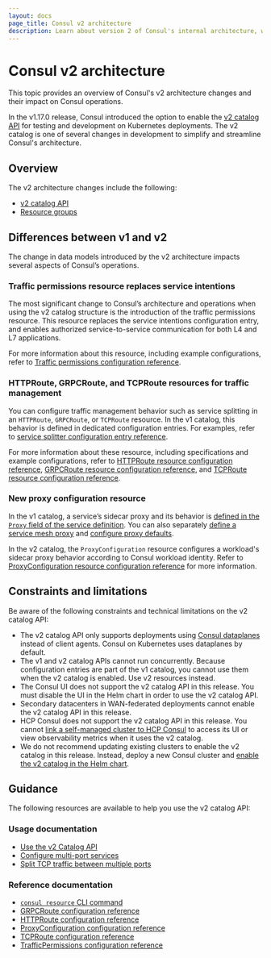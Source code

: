 ```yaml
---
layout: docs
page_title: Consul v2 architecture
description: Learn about version 2 of Consul's internal architecture, which replaces services and service instances with workloads and workload identies.
---
```


# Consul v2 architecture

This topic provides an overview of Consul's v2 architecture changes and their impact on Consul operations. 

In the v1.17.0 release, Consul introduced the option to enable the [v2 catalog API](/consul/docs/architecture/v2/catalog) for testing and development on Kubernetes deployments. The v2 catalog is one of several changes in development to simplify and streamline Consul's architecture.

## Overview

The v2 architecture changes include the following:

- [v2 catalog API](/consul/docs/architecture/v2/catalog)
- [Resource groups](/consul/docs/architecture/v2/groups)

## Differences between v1 and v2

The change in data models introduced by the v2 architecture impacts several aspects of Consul’s operations.

### Traffic permissions resource replaces service intentions

The most significant change to Consul’s architecture and operations when using the v2 catalog structure is the introduction of the traffic permissions resource. This resource replaces the service intentions configuration entry, and enables authorized service-to-service communication for both L4 and L7 applications.

For more information about this resource, including example configurations, refer to [Traffic permissions configuration reference](/consul/docs/k8s/multiport/reference/trafficpermissions).

### HTTPRoute, GRPCRoute, and TCPRoute resources for traffic management

You can configure traffic management behavior such as service splitting in an `HTTPRoute`, `GRPCRoute`, or `TCPRoute` resource. In the v1 catalog, this behavior is defined in dedicated configuration entries. For examples, refer to [service splitter configuration entry reference](/consul/docs/connect/config-entries/service-splitter#examples).

For more information about these resource, including specifications and example configurations, refer to [HTTPRoute resource configuration reference](/consul/docs/k8s/multiport/reference/httproute), [GRPCRoute resource configuration reference](/consul/docs/k8s/multiport/reference/grpcroute), and [TCPRoute resource configuration reference](/consul/docs/k8s/multiport/reference/tcproute).

### New proxy configuration resource

In the v1 catalog, a service’s sidecar proxy and its behavior is [defined in the `Proxy` field of the service definition](/consul/docs/services/usage/define-services). You can also separately [define a service mesh proxy](/consul/docs/connect/proxies/deploy-service-mesh-proxies) and [configure proxy defaults](/consul/docs/connect/config-entries/proxy-defaults).

In the v2 catalog, the `ProxyConfiguration` resource configures a workload's sidecar proxy behavior according to Consul workload identity. Refer to [ProxyConfiguration resource configuration reference](/consul/docs/k8s/multiport/reference/proxyconfiguration) for more information.

## Constraints and limitations

Be aware of the following constraints and technical limitations on the v2 catalog API:

- The v2 catalog API only supports deployments using [Consul dataplanes](/consul/docs/connect/dataplane) instead of client agents. Consul on Kubernetes uses dataplanes by default.
- The v1 and v2 catalog APIs cannot run concurrently. Because configuration entries are part of the v1 catalog, you cannot use them when the v2 catalog is enabled. Use v2 resources instead.
- The Consul UI does not support the v2 catalog API in this release. You must disable the UI in the Helm chart in order to use the v2 catalog API.
- Secondary datacenters in WAN-federated deployments cannot enable the v2 catalog API in this release.
- HCP Consul does not support the v2 catalog API in this release. You cannot [link a self-managed cluster to HCP Consul](/hcp/docs/consul/self-managed) to access its UI or view observability metrics when it uses the v2 catalog.
- We do not recommend updating existing clusters to enable the v2 catalog in this release. Instead, deploy a new Consul cluster and [enable the v2 catalog in the Helm chart](/consul/docs/k8s/multiport/configure#enable-the-v2-catalog).

## Guidance

The following resources are available to help you use the v2 catalog API:

### Usage documentation

- [Use the v2 Catalog API](/consul/docs/k8s/multiport)
- [Configure multi-port services](/consul/docs/k8s/multiport/configure)
- [Split TCP traffic between multiple ports](/consul/docs/k8s/multiport/traffic-split)

### Reference documentation

- [`consul resource` CLI command](/consul/docs/k8s/multiport/reference/resource-command)
- [GRPCRoute configuration reference](/consul/docs/k8s/multiport/reference/grpcroute)
- [HTTPRoute configuration reference](/consul/docs/k8s/multiport/reference/httproute)
- [ProxyConfiguration configuration reference](/consul/docs/k8s/multiport/reference/proxyconfiguration)
- [TCPRoute configuration reference](/consul/docs/k8s/multiport/reference/tcproute)
- [TrafficPermissions configuration reference](/consul/docs/k8s/multiport/reference/trafficpermissions)
